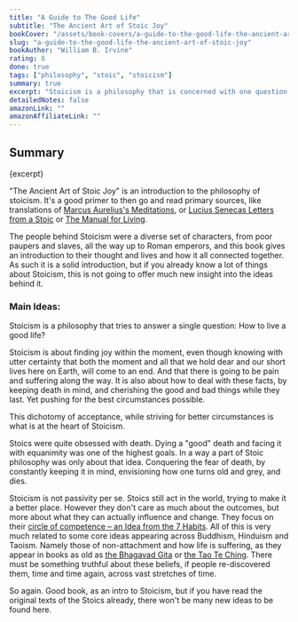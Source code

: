 ```yaml
---
title: "A Guide to The Good Life"
subtitle: "The Ancient Art of Stoic Joy"
bookCover: "/assets/book-covers/a-guide-to-the-good-life-the-ancient-art-of-stoic-joy.jpg"
slug: "a-guide-to-the-good-life-the-ancient-art-of-stoic-joy"
bookAuthor: "William B. Irvine"
rating: 8
done: true
tags: ["philosophy", "stoic", "stoicism"]
summary: true
excerpt: "Stoicism is a philosophy that is concerned with one question: How to live a good life? It's about being resilient against outside influences, mentally and physically. And about preparing for the worst, keeping death in mind, but being content with whatever happens."
detailedNotes: false
amazonLink: ""
amazonAffiliateLink: ""
---
```


## Summary

<p>{excerpt}</p>

"The Ancient Art of Stoic Joy" is an introduction to the philosophy of stoicism. It's a good primer to then go and read primary sources, like translations of [Marcus Aurelius's Meditations](/booknotes/meditations), or [Lucius Senecas Letters from a Stoic](/booknotes/letters-from-a-stoic) or [The Manual for Living](/booknotes/manual-for-living).

The people behind Stoicism were a diverse set of characters, from poor paupers and slaves, all the way up to Roman emperors, and this book gives an introduction to their thought and lives and how it all connected together. As such it is a solid introduction, but if you already know a lot of things about Stoicism, this is not going to offer much new insight into the ideas behind it. 

### Main Ideas: 

Stoicism is a philosophy that tries to answer a single question: How to live a good life? 

Stoicism is about finding joy within the moment, even though knowing with utter certainty that both the moment and all that we hold dear and our short lives here on Earth, will come to an end. And that there is going to be pain and suffering along the way. It is also about how to deal with these facts, by keeping death in mind, and cherishing the good and bad things while they last. Yet pushing for the best circumstances possible. 

This dichotomy of acceptance, while striving for better circumstances is what is at the heart of Stoicism. 

Stoics were quite obsessed with death. Dying a "good" death and facing it with equanimity was one of the highest goals. In a way a part of Stoic philosophy was only about that idea. Conquering the fear of death, by constantly keeping it in mind, envisioning how one turns old and grey, and dies.

Stoicism is not passivity per se. Stoics still act in the world, trying to make it a better place. However they don't care as much about the outcomes, but more about what they can actually influence and change. They focus on their [circle of competence – an Idea from the 7 Habits](/booknotes/7-habits). All of this is very much related to some core ideas appearing across Buddhism, Hinduism and Taoism. Namely those of non-attachment and how life is suffering, as they appear in books as old as [the Bhagavad Gita](/booknotes/bhagavad-gita) or [the Tao Te Ching](/booknotes/tao-te-ching). There must be something truthful about these beliefs, if people re-discovered them, time and time again, across vast stretches of time.

So again. Good book, as an intro to Stoicism, but if you have read the original texts of the Stoics already, there won't be many new ideas to be found here. 





